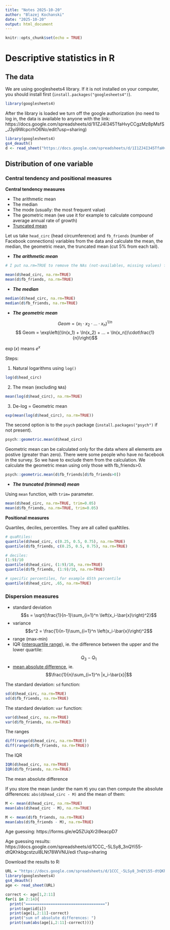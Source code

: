 ```yaml
---
title: "Notes 2025-10-20"
author: "Blazej Kochanski"
date: "2025-10-20"
output: html_document
---
```


```r
knitr::opts_chunk$set(echo = TRUE)
```

# Descriptive statistics in R

## The data

We are using googlesheets4 library. 
If it is not installed on your computer, you should install first (`install.packages("googlesheets4")`). 

```r
library(googlesheets4)
```

After the library is loaded we turn off the google authorization (no need to log in, the data is available to anyone with the link: https://docs.google.com/spreadsheets/d/1I1ZJ4I345TfaHvyCCgzMz8pMsfS_J3yi9WcpcrhO6No/edit?usp=sharing)

```r
library(googlesheets4)
gs4_deauth()
d <- read_sheet("https://docs.google.com/spreadsheets/d/1I1ZJ4I345TfaHvyCCgzMz8pMsfS_J3yi9WcpcrhO6No/edit?usp=sharing", "clean_data")
```

## Distribution of one variable

### Central tendency and positional measures

__Central tendency measures__

- The arithmetic mean
- The median
- The mode (usually: the most frequent value)
- The geometric mean (we use it for example to calculate compound average annual rate of growth)
- [Truncated mean](https://en.wikipedia.org/wiki/Truncated_mean)

Let us take `head_circ` (head circumference) and `fb_friends` (number of Facebook connections) variables from the data and calculate the mean, the median, the geometric mean, the truncated mean (cut 5\% from each tail). 

- __*The arithmetic mean*__

```r
# I put na.rm=TRUE to remove the NAs (not-availables, missing values) from the calculation

mean(d$head_circ, na.rm=TRUE)
mean(d$fb_friends, na.rm=TRUE)
```

- __*The median*__

```r
median(d$head_circ, na.rm=TRUE)
median(d$fb_friends, na.rm=TRUE)
```

- __*The geometric mean*__

$$ Geom = (x_1 \cdot x_2 \cdot ... \cdot x_n)^{1/n}$$
$$ Geom = \exp\left((\ln(x_1) + \ln(x_2) + ... + \ln(x_n))\cdot\frac{1}{n}\right)$$

$\exp(x)$ means $e^x$ 

Steps:

1) Natural logarithms using `log()`

```r
log(d$head_circ)
```

2) The mean (excluding `NA`s)

```r
mean(log(d$head_circ), na.rm=TRUE)
```

3) De-log = Geometric mean

```r
exp(mean(log(d$head_circ), na.rm=TRUE))
```

The second option is to the `psych` package (`install.packages("psych")` if not present).

```r
psych::geometric.mean(d$head_circ)
```

Geometric mean can be calculated only for the data where all elements are postive (greater than zero). There were some people who have no facebook in the survey. So we have to exclude them from the calculation. We calculate the geometric mean using only those with fb_friends>0.

```r
psych::geometric.mean(d$fb_friends[d$fb_friends>0])
```

- __*The truncated (trimmed) mean*__

Using `mean` function, with `trim=` parameter. 

```r
mean(d$head_circ, na.rm=TRUE, trim=0.05)
mean(d$fb_friends, na.rm=TRUE, trim=0.05)
```

__Positional measures__

Quartiles, deciles, percentiles. They are all called quaNtiles. 

```r
# quaRtiles:
quantile(d$head_circ, c(0.25, 0.5, 0.75), na.rm=TRUE)
quantile(d$fb_friends, c(0.25, 0.5, 0.75), na.rm=TRUE)
```

```r
# deciles:
(1:9)/10
quantile(d$head_circ, (1:9)/10, na.rm=TRUE)
quantile(d$fb_friends, (1:9)/10, na.rm=TRUE)
```

```r
# specific percentiles, for example 65th percentile
quantile(d$head_circ, .65, na.rm=TRUE)
```

### Dispersion measures

- standard deviation
$$s = \sqrt{\frac{1}{n-1}\sum_{i=1}^n \left(x_i-\bar{x}\right)^2}$$
- variance
$$s^2 = \frac{1}{n-1}\sum_{i=1}^n \left(x_i-\bar{x}\right)^2$$
- range (max-min)
- IQR ([interquartile range](https://en.wikipedia.org/wiki/Interquartile_range)), ie. the difference between the upper and the lower quartile: $$Q_3-Q_1$$
- [mean absolute difference](https://en.wikipedia.org/wiki/Mean_absolute_difference), ie. $$\frac{1}{n}\sum_{i=1}^n |x_i-\bar{x}|$$

The standard deviation: `sd` function:

```r
sd(d$head_circ, na.rm=TRUE)
sd(d$fb_friends, na.rm=TRUE)
```


The standard deviation: `var` function:

```r
var(d$head_circ, na.rm=TRUE)
var(d$fb_friends, na.rm=TRUE)
```

The ranges

```r
diff(range(d$head_circ, na.rm=TRUE))
diff(range(d$fb_friends, na.rm=TRUE))
```

The IQR

```r
IQR(d$head_circ, na.rm=TRUE)
IQR(d$fb_friends, na.rm=TRUE)
```

The mean absolute difference

If you store the mean (under the nam `M`) you can then compute the absolute differences: `abs(d$head_circ - M)` and the mean of them:

```r
M <- mean(d$head_circ, na.rm=TRUE)
mean(abs(d$head_circ - M), na.rm=TRUE)
```

```r
M <- mean(d$fb_friends, na.rm=TRUE)
mean(abs(d$fb_friends - M), na.rm=TRUE)
```



Age guessing:
https://forms.gle/eQ5ZUqXr2i9eacpD7

Age guessing results:
https://docs.google.com/spreadsheets/d/1CCC_-5LSy8_3nQYi55-dtQKhkbgcstzul8LNt78WVNU/edi
t?usp=sharing

Download the results to R:

```r
URL = "https://docs.google.com/spreadsheets/d/1CCC_-5LSy8_3nQYi55-dtQKhkbgcstzul8LNt78WVNU/edit?usp=sharing"
library(googlesheets4)
gs4_deauth()
age <- read_sheet(URL)
```

```r
correct <- age[1,2:11]
for(i in 2:14){
  print("===================================")
  print(age$id[i])
  print(age[i,2:11]-correct)
  print("sum of absolute differences: ")
  print(sum(abs(age[i,2:11]-correct)))}
```